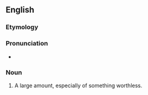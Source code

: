 ==English==

===Etymology===
{{compound|en|crap|load}}

===Pronunciation===
* {{audio|en|En-au-crapload.ogg|Audio (AU)}}

===Noun===
{{en-noun}}

# {{lb|en|slang|vulgar}} A large amount, especially of something worthless.
#: {{syn|en|shitload|Thesaurus:lot}}